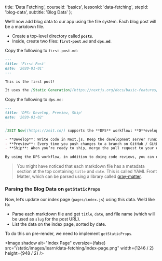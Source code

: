 
  title: 'Data Fetching',
  courseId: 'basics',
  lessonId: 'data-fetching',
  stepId: 'blog-data',
  subtitle: 'Blog Data'
};

We’ll now add blog data to our app using the file system. Each blog post will be a markdown file.

- Create a top-level directory called **`posts`**.
- Inside, create two files: **`first-post.md`** and **`dps.md`**.

Copy the following to `first-post.md`:

```md
---
title: 'First Post'
date: '2020-01-01'
---

This is the first post!

It uses the [Static Generation](https://nextjs.org/docs/basic-features/pages) feature of Next.js.
```

Copy the following to `dps.md`:

```md
---
title: 'DPS: Develop, Preview, Ship'
date: '2020-01-02'
---

[ZEIT Now](https://zeit.co/) supports the **DPS** workflow: **D**evelop, **P**review, and **S**hip:

- **Develop**: Write code in Next.js. Keep the development server running and take advantage of its hot code reloading feature.
- **Preview**: Every time you push changes to a branch on GitHub / GitLab / BitBucket, ZEIT Now automatically creates a new deployment with a unique URL.
- **Ship**: When you’re ready to ship, merge the pull request to your default branch (e.g. `master`). ZEIT Now will automatically create a production deployment.

By using the DPS workflow, in addition to doing code reviews, you can do _deployment previews_. Each deployment creates a unique URL that can be shared or used for integration tests.
```

> You might have noticed that each markdown file has a metadata section at the top containing `title` and `date`. This is called YAML Front Matter, which can be parsed using a library called [gray-matter](https://github.com/jonschlinkert/gray-matter).

### Parsing the Blog Data on `getStaticProps`

Now, let’s update our index page (`pages/index.js`) using this data. We’d like to:

- Parse each markdown file and get `title`, `date`, and file name (which will be used as `slug` for the post URL).
- List the data on the index page, sorted by date.

To do this on pre-render, we need to implement `getStaticProps`.

<Image
  shadow
  alt="Index Page"
  oversize={false}
  src="/static/images/learn/data-fetching/index-page.png"
  width={1246 / 2}
  height={948 / 2}
/>

